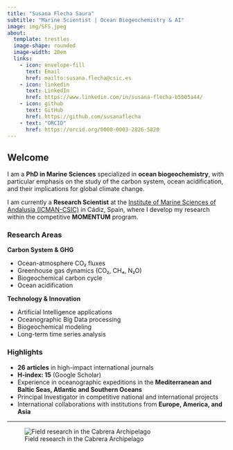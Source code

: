 ```yaml
---
title: "Susana Flecha Saura"
subtitle: "Marine Scientist | Ocean Biogeochemistry & AI"
image: img/SFS.jpeg
about:
  template: trestles
  image-shape: rounded
  image-width: 20em
  links:
    - icon: envelope-fill
      text: Email
      href: mailto:susana.flecha@csic.es
    - icon: linkedin
      text: LinkedIn
      href: https://www.linkedin.com/in/susana-flecha-b5b05a44/
    - icon: github
      text: GitHub
      href: https://github.com/susanaflecha
    - text: "ORCID"
      href: https://orcid.org/0000-0003-2826-5820
---
```


## Welcome

I am a **PhD in Marine Sciences** specialized in **ocean biogeochemistry**, with particular emphasis on the study of the carbon system, ocean acidification, and their implications for global climate change.

I am currently a **Research Scientist** at the [Institute of Marine Sciences of Andalusia (ICMAN-CSIC)](https://www.icman.csic.es/) in Cádiz, Spain, where I develop my research within the competitive **MOMENTUM** program.

### Research Areas

::: {.grid}

::: {.g-col-12 .g-col-md-6}
**Carbon System & GHG**

- Ocean-atmosphere CO₂ fluxes
- Greenhouse gas dynamics (CO₂, CH₄, N₂O)
- Biogeochemical carbon cycle
- Ocean acidification
:::

::: {.g-col-12 .g-col-md-6}
**Technology & Innovation**

- Artificial Intelligence applications
- Oceanographic Big Data processing
- Biogeochemical modeling
- Long-term time series analysis
:::

:::

### Highlights

- **26 articles** in high-impact international journals
- **H-index: 15** (Google Scholar)
- Experience in oceanographic expeditions in the **Mediterranean and Baltic Seas, Atlantic and Southern Oceans**
- Principal Investigator in competitive national and international projects
- International collaborations with institutions from **Europe, America, and Asia**

---

::: {.column-page}
![Field research in the Cabrera Archipelago](img/Susana_Flecha en Cabrera junto a una linea de fondeo con sensores de pH_oxigeno disuelto_temperatura_y_salinidad.jpeg)
:::
